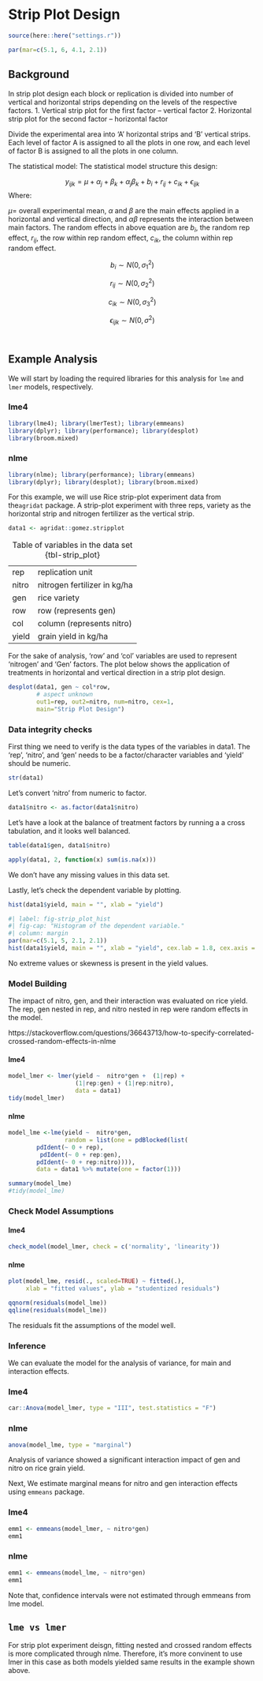 # Strip Plot Design

```r
source(here::here("settings.r"))

par(mar=c(5.1, 6, 4.1, 2.1))
```

## Background

In strip plot design each block or replication is divided into number of vertical and horizontal strips depending on the levels of the respective factors. 1. Vertical strip plot for the first factor – vertical factor 2. Horizontal strip plot for the second factor – horizontal factor

Divide the experimental area into 'A' horizontal strips and 'B' vertical strips. Each level of factor A is assigned to all the plots in one row, and each level of factor B is assigned to all the plots in one column.

The statistical model: The statistical model structure this design:

$$y_{ijk} = \mu + \alpha_j + \beta_k + \alpha_j\beta_k + b_i + r_{ij} + c_{ik} + \epsilon_{ijk}$$ Where:

$\mu$= overall experimental mean, $\alpha$ and $\beta$ are the main effects applied in a horizontal and vertical direction, and $\alpha$$\beta$ represents the interaction between main factors. The random effects in above equation are $b_i$, the random rep effect, $r_{ij}$, the row within rep random effect, $c_{ik}$, the column within rep random effect.

$$ b_i \sim N(0, \sigma_1^2)$$

$$ r_{ij}  \sim N(0, \sigma_2^2)$$

$$ c_{ik} \sim N(0, \sigma_3^2)$$

$$ \epsilon_{ijk} \sim N(0, \sigma^2)$$\

## Example Analysis

We will start by loading the required libraries for this analysis for `lme` and `lmer` models, respectively.

::: panel-tabset
### lme4

```r
library(lme4); library(lmerTest); library(emmeans)
library(dplyr); library(performance); library(desplot)
library(broom.mixed)
```

### nlme

```r
library(nlme); library(performance); library(emmeans)
library(dplyr); library(desplot); library(broom.mixed)
```
:::

For this example, we will use Rice strip-plot experiment data from the`agridat` package. A strip-plot experiment with three reps, variety as the horizontal strip and nitrogen fertilizer as the vertical strip.

```r
data1 <- agridat::gomez.stripplot
```

|       |                              |
|-------|------------------------------|
| rep   | replication unit             |
| nitro | nitrogen fertilizer in kg/ha |
| gen   | rice variety                 |
| row   | row (represents gen)         |
| col   | column (represents nitro)    |
| yield | grain yield in kg/ha         |

: Table of variables in the data set {tbl-strip_plot}

For the sake of analysis, 'row' and 'col' variables are used to represent 'nitrogen' and 'Gen' factors. The plot below shows the application of treatments in horizontal and vertical direction in a strip plot design.

```r
desplot(data1, gen ~ col*row,
        # aspect unknown
        out1=rep, out2=nitro, num=nitro, cex=1,
        main="Strip Plot Design")
```

### Data integrity checks

First thing we need to verify is the data types of the variables in data1. The 'rep', 'nitro', and 'gen' needs to be a factor/character variables and 'yield' should be numeric.

```r
str(data1)
```

Let's convert 'nitro' from numeric to factor.

```r
data1$nitro <- as.factor(data1$nitro)
```

Let's have a look at the balance of treatment factors by running a a cross tabulation, and it looks well balanced.

```r
table(data1$gen, data1$nitro)
```

```r
apply(data1, 2, function(x) sum(is.na(x)))
```

We don't have any missing values in this data set.

Lastly, let's check the dependent variable by plotting.
```r
hist(data1$yield, main = "", xlab = "yield")
```
```r
#| label: fig-strip_plot_hist
#| fig-cap: "Histogram of the dependent variable."
#| column: margin
par(mar=c(5.1, 5, 2.1, 2.1))
hist(data1$yield, main = "", xlab = "yield", cex.lab = 1.8, cex.axis = 1.5)
```
No extreme values or skewness is present in the yield values.

### Model Building
The impact of nitro, gen, and their interaction was evaluated on rice yield. The rep, gen nested in rep, and nitro nested in rep were random effects in the model.

https://stackoverflow.com/questions/36643713/how-to-specify-correlated-crossed-random-effects-in-nlme 

::: panel-tabset
#### lme4

```r
model_lmer <- lmer(yield ~  nitro*gen +  (1|rep) + 
                   (1|rep:gen) + (1|rep:nitro), 
                   data = data1)
tidy(model_lmer)
```

#### nlme

```r

model_lme <-lme(yield ~  nitro*gen,
                random = list(one = pdBlocked(list(
        pdIdent(~ 0 + rep), 
         pdIdent(~ 0 + rep:gen), 
        pdIdent(~ 0 + rep:nitro)))),
        data = data1 %>% mutate(one = factor(1)))

summary(model_lme)
#tidy(model_lme)
```
:::

### Check Model Assumptions

::: panel-tabset
#### lme4

```r
check_model(model_lmer, check = c('normality', 'linearity'))
```

#### nlme

```r
plot(model_lme, resid(., scaled=TRUE) ~ fitted(.), 
     xlab = "fitted values", ylab = "studentized residuals")

qqnorm(residuals(model_lme))
qqline(residuals(model_lme))
```
:::

The residuals fit the assumptions of the model well.

### Inference
We can evaluate the model for the analysis of variance, for main and interaction effects.

::: panel-tabset
### lme4
```r
car::Anova(model_lmer, type = "III", test.statistics = "F")
```

### nlme
```r
anova(model_lme, type = "marginal")
```
:::
Analysis of variance showed a significant interaction impact of gen and nitro on rice grain yield.

Next, We estimate marginal means for nitro and gen interaction effects using `emmeans` package.

::: panel-tabset
### lme4

```r
emm1 <- emmeans(model_lmer, ~ nitro*gen) 
emm1
```

### nlme

```r
emm1 <- emmeans(model_lme, ~ nitro*gen)
emm1
```
:::

Note that, confidence intervals were not estimated through emmeans from lme model. 

::: callout-note
## `lme vs lmer`
For strip plot experiment deisgn, fitting nested and crossed random effects is more complicated through nlme. Therefore, it's more convinent to use lmer in this case as both models yielded same results in the example shown above.
:::

